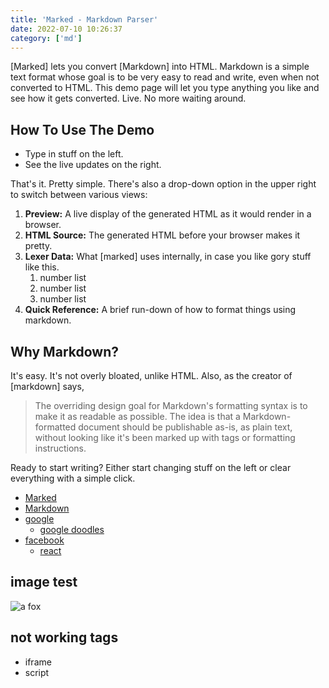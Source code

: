 ```yaml
---
title: 'Marked - Markdown Parser'
date: 2022-07-10 10:26:37
category: ['md']
---
```


[Marked] lets you convert [Markdown] into HTML. Markdown is a simple text format whose goal is to be very easy to read and write, even when not converted to HTML. This demo page will let you type anything you like and see how it gets converted. Live. No more waiting around.

## How To Use The Demo

- Type in stuff on the left.
- See the live updates on the right.

That's it. Pretty simple. There's also a drop-down option in the upper right to switch between various views:

1. **Preview:** A live display of the generated HTML as it would render in a browser.
2. **HTML Source:** The generated HTML before your browser makes it pretty.
3. **Lexer Data:** What [marked] uses internally, in case you like gory stuff like this.
   1. number list
   2. number list
   3. number list
4. **Quick Reference:** A brief run-down of how to format things using markdown.

## Why Markdown?

It's easy. It's not overly bloated, unlike HTML. Also, as the creator of [markdown] says,

> The overriding design goal for Markdown's
> formatting syntax is to make it as readable
> as possible. The idea is that a
> Markdown-formatted document should be
> publishable as-is, as plain text, without
> looking like it's been marked up with tags
> or formatting instructions.

Ready to start writing? Either start changing stuff on the left or
clear everything with a simple click.

- [Marked](https://github.com/markedjs/marked/)
- [Markdown](http://daringfireball.net/projects/markdown/)
- [google](https://www.google.com)
  - [google doodles](https://www.google.com/doodles)
- [facebook](https://www.facebook.com)
  - [react](https://reactjs.org/)

## image test

![a fox](/2022/hello-world/fox.jpg)

## not working tags

- iframe
- script
